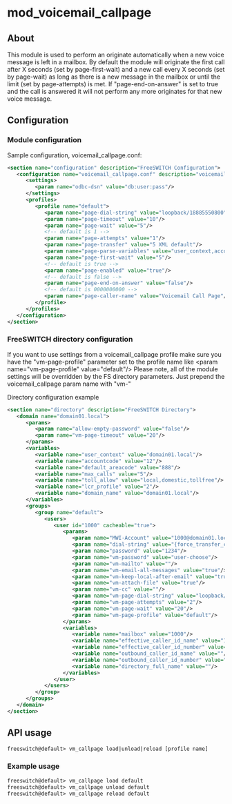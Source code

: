
# mod_voicemail_callpage 

 

## About

This module is used to perform an originate automatically when a new voice message is left in a mailbox. By default the module will originate the first call after X seconds (set by page-first-wait) and a new call every X seconds (set by page-wait) as long as there is a new message in the mailbox or until the limit (set by page-attempts) is met. If "page-end-on-answer" is set to true and the call is answered it will not perform any more originates for that new voice message.


## Configuration

### Module configuration

Sample configuration, voicemail\_callpage.conf:

```xml
<section name="configuration" description="FreeSWITCH Configuration">
   <configuration name="voicemail_callpage.conf" description="voicemail_callpage">
      <settings>
         <param name="odbc-dsn" value="db:user:pass"/>
      </settings>
      <profiles>
         <profile name="default">
            <param name="page-dial-string" value="loopback/18885550800"/>
            <param name="page-timeout" value="10"/>
            <param name="page-wait" value="5"/>
            <!-- default is 1 -->
            <param name="page-attempts" value="1"/>
            <param name="page-transfer" value="5 XML default"/>
            <param name="page-parse-variables" value="user_context,accountcode,default_areacode,max_calls,toll_allow,lcr_profile,mailbox,domain_name"/>
            <param name="page-first-wait" value="5"/>
            <!-- default is true -->
            <param name="page-enabled" value="true"/>
            <!-- default is false -->
            <param name="page-end-on-answer" value="false"/>
            <!-- default is 0000000000 -->
            <param name="page-caller-name" value="Voicemail Call Page"/>
         </profile>
      </profiles>
   </configuration>
</section>
```

### FreeSWITCH directory configuration

If you want to use settings from a voicemail\_callpage profile make sure you have the "vm-page-profile" parameter set to the profile name like \<param name="vm-page-profile" value="default"/> Please note, all of the module settings will be overridden by the FS directory parameters. Just prepend the voicemail\_callpage param name with "vm-"

Directory configuration example

```xml
<section name="directory" description="FreeSWITCH Directory">
   <domain name="domain01.local">
      <params>
         <param name="allow-empty-password" value="false"/>
         <param name="vm-page-timeout" value="20"/>
      </params>
      <variables>
         <variable name="user_context" value="domain01.local"/>
         <variable name="accountcode" value="12"/>
         <variable name="default_areacode" value="888"/>
         <variable name="max_calls" value="5"/>
         <variable name="toll_allow" value="local,domestic,tollfree"/>
         <variable name="lcr_profile" value="2"/>
         <variable name="domain_name" value="domain01.local"/>
      </variables>
      <groups>
         <group name="default">
            <users>
               <user id="1000" cacheable="true">
                  <params>
                     <param name="MWI-Account" value="1000@domain01.local"/>
                     <param name="dial-string" value="{force_transfer_context=domain01.local,sip_invite_domain=domain01.local,presence_id=1000@domain01.local}${sofia_contact(1000@domain01.local)},pickup/1000@domain01.local"/>
                     <param name="password" value="1234"/>
                     <param name="vm-password" value="user-choose"/>
                     <param name="vm-mailto" value=""/>
                     <param name="vm-email-all-messages" value="true"/>
                     <param name="vm-keep-local-after-email" value="true"/>
                     <param name="vm-attach-file" value="true"/>
                     <param name="vm-cc" value=""/>
                     <param name="vm-page-dial-string" value="loopback/18887778888"/>
                     <param name="vm-page-attempts" value="2"/>
                     <param name="vm-page-wait" value="20"/>
                     <param name="vm-page-profile" value="default"/>
                  </params>
                  <variables>
                     <variable name="mailbox" value="1000"/>
                     <variable name="effective_caller_id_name" value="1000"/>
                     <variable name="effective_caller_id_number" value="1000"/>
                     <variable name="outbound_caller_id_name" value=""/>
                     <variable name="outbound_caller_id_number" value="18885551468"/>
                     <variable name="directory_full_name" value=""/>
                  </variables>
               </user>
            </users>
         </group>
      </groups>
   </domain>
</section>
```

## API usage

```xml
freeswitch@default> vm_callpage load|unload|reload [profile name]
```

### Example usage

```xml
freeswitch@default> vm_callpage load default  
freeswitch@default> vm_callpage unload default  
freeswitch@default> vm_callpage reload default  
```


